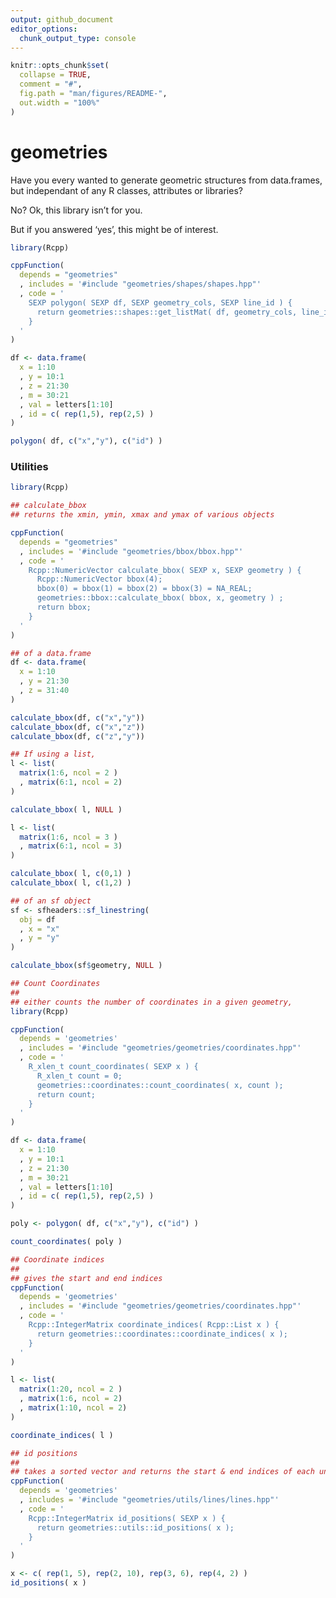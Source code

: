 ```yaml
---
output: github_document
editor_options: 
  chunk_output_type: console
---
```


<!-- README.md is generated from README.Rmd. Please edit that file -->

```r
knitr::opts_chunk$set(
  collapse = TRUE,
  comment = "#",
  fig.path = "man/figures/README-",
  out.width = "100%"
)
```

# geometries

<!-- badges: start -->
<!-- badges: end -->

Have you every wanted to generate geometric structures from data.frames, but independant of any R classes, attributes or libraries? 

No? Ok, this library isn't for you.

But if you answered 'yes', this might be of interest.

```r

library(Rcpp)

cppFunction(
  depends = "geometries"
  , includes = '#include "geometries/shapes/shapes.hpp"'
  , code = '
    SEXP polygon( SEXP df, SEXP geometry_cols, SEXP line_id ) {
      return geometries::shapes::get_listMat( df, geometry_cols, line_id );
    }
  '
)

df <- data.frame(
  x = 1:10
  , y = 10:1
  , z = 21:30
  , m = 30:21
  , val = letters[1:10]
  , id = c( rep(1,5), rep(2,5) )
)

polygon( df, c("x","y"), c("id") )


```


### Utilities

```r

library(Rcpp)

## calculate_bbox
## returns the xmin, ymin, xmax and ymax of various objects

cppFunction(
  depends = "geometries"
  , includes = '#include "geometries/bbox/bbox.hpp"'
  , code = '
    Rcpp::NumericVector calculate_bbox( SEXP x, SEXP geometry ) {
      Rcpp::NumericVector bbox(4);
      bbox(0) = bbox(1) = bbox(2) = bbox(3) = NA_REAL;
      geometries::bbox::calculate_bbox( bbox, x, geometry ) ;
      return bbox;
    }
  '
)

## of a data.frame
df <- data.frame(
  x = 1:10
  , y = 21:30
  , z = 31:40
)

calculate_bbox(df, c("x","y"))
calculate_bbox(df, c("x","z"))
calculate_bbox(df, c("z","y"))

## If using a list, 
l <- list(
  matrix(1:6, ncol = 2 )
  , matrix(6:1, ncol = 2)
)

calculate_bbox( l, NULL )

l <- list(
  matrix(1:6, ncol = 3 )
  , matrix(6:1, ncol = 3)
)

calculate_bbox( l, c(0,1) )
calculate_bbox( l, c(1,2) )

## of an sf object
sf <- sfheaders::sf_linestring(
  obj = df
  , x = "x"
  , y = "y"
)

calculate_bbox(sf$geometry, NULL )

```


```r

## Count Coordinates
##
## either counts the number of coordinates in a given geometry,
library(Rcpp)

cppFunction(
  depends = 'geometries'
  , includes = '#include "geometries/geometries/coordinates.hpp"'
  , code = '
    R_xlen_t count_coordinates( SEXP x ) {
      R_xlen_t count = 0;
      geometries::coordinates::count_coordinates( x, count );
      return count;
    }
  '
)

df <- data.frame(
  x = 1:10
  , y = 10:1
  , z = 21:30
  , m = 30:21
  , val = letters[1:10]
  , id = c( rep(1,5), rep(2,5) )
)

poly <- polygon( df, c("x","y"), c("id") )

count_coordinates( poly )
```

```r

## Coordinate indices
## 
## gives the start and end indices 
cppFunction(
  depends = 'geometries'
  , includes = '#include "geometries/geometries/coordinates.hpp"'
  , code = '
    Rcpp::IntegerMatrix coordinate_indices( Rcpp::List x ) {
      return geometries::coordinates::coordinate_indices( x );
    }
  '
)

l <- list(
  matrix(1:20, ncol = 2 )
  , matrix(1:6, ncol = 2)
  , matrix(1:10, ncol = 2)
)

coordinate_indices( l )

```


```r

## id positions
## 
## takes a sorted vector and returns the start & end indices of each unique element
cppFunction(
  depends = 'geometries'
  , includes = '#include "geometries/utils/lines/lines.hpp"'
  , code = '
    Rcpp::IntegerMatrix id_positions( SEXP x ) {
      return geometries::utils::id_positions( x );
    }
  '
)

x <- c( rep(1, 5), rep(2, 10), rep(3, 6), rep(4, 2) )
id_positions( x )


```

